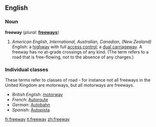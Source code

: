 ==English==

===Noun===
'''freeway'''  (''plural:'' '''[[freeways]]''')
# ''American English'', ''International, Australian, Canadian, (New Zealand) English'': a [[highway]] with full [[access control]]; {{UK}} a [[dual carriageway]]. A freeway has no at-grade crossings of any kind. (The term refers to a road that is free-flowing, not to the absence of any charges.) 

===Individual classes===
These terms refer to classes of road - for instance not all freeways in the United Kingdom are motorways, but all motorways are freeways.
*''British English'': [[motorway]]
*''French'': [[Autoroute]]
*''German'': [[Autobahn]]
*''Spanish'': [[Autopista]]

[[fr:freeway]]
[[it:freeway]]
[[zh:freeway]]